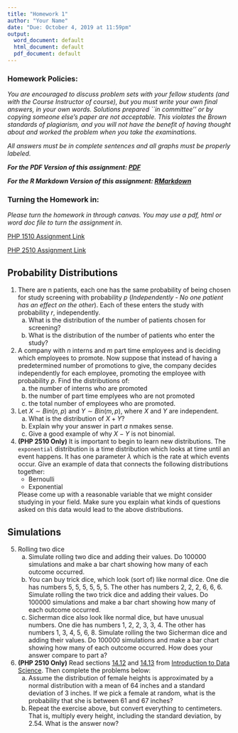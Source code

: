 ```yaml
---
title: "Homework 1"
author: "Your Name"
date: "Due: October 4, 2019 at 11:59pm"
output:
  word_document: default
  html_document: default
  pdf_document: default
---
```



<style type="text/css">
.table {

    width: 80%;
    margin-left:10%; 
    margin-right:10%;
}
</style>

### Homework Policies:

*You are encouraged to discuss problem sets with your fellow students (and with the Course Instructor of course), but you must write your own final answers, in your own words. Solutions prepared ``in committee'' or by copying someone else's paper are not acceptable.  This violates the Brown standards of plagiarism, and you will not have the benefit of having thought about and worked the problem when you take the examinations.*

*All answers must be in complete sentences and all graphs must be properly labeled.*

***For the PDF Version of this assignment: [PDF](https://raw.githubusercontent.com/php-1510-2510/php-1510-2510.github.io/master/homework/hw1.pdf)***

***For the R Markdown Version of this assignment: [RMarkdown](https://raw.githubusercontent.com/php-1510-2510/php-1510-2510.github.io/master/homework/hw1.Rmd)***

### Turning the Homework in:

*Please turn the homework in through canvas. You may use a pdf, html or word doc file to turn the assignment in.*

[PHP 1510 Assignment Link](https://canvas.brown.edu/courses/1078851/assignments/7744128)

[PHP 2510 Assignment Link](https://canvas.brown.edu/courses/1078852/assignments/7744130)

## Probability Distributions




1. There are n patients, each one has the same probability of being chosen for study screening with probability $p$ (*Independently - No one patient has an effect on the other*). Each of these enters the study with probability $r$, independently.  
    a. What is the distribution of the number of patients chosen for screening?
    b. What is the distribution of the number of patients who enter the study? 
    
2. A company with $n$ interns and $m$ part time employees and is deciding which employees to promote. Now suppose that instead of having a predetermined number of promotions to give, the company decides independently for each employee, promoting the employee with probability $p$. Find the distributions of:
    a. the number of interns who are promoted
    b. the number of part time emplyees who are not promoted
    c. the total number of employees who are promoted.
    
3.  Let $X \sim Bin(n,p)$ and $Y\sim Bin(m,p)$, where $X$ and $Y$ are independent.
    a. What is the distribution of $X+Y$? 
    b. Explain why your answer in part $a$ nmakes sense.
    c. Give a good example of why $X-Y$ is not binomial. 
    
4. **(PHP 2510 Only)** It is important to begin to learn new distributions. The  `exponential` distribution is a time distribution which looks at time until an event happens. It has one parameter $\lambda$ which is the rate at which events occur. Give an example of data that connects the following distributions together:
    - Bernoulli
    - Exponential
    
    Please come up with a reasonable variable that we might consider studying in your field. Make sure you explain what kinds of questions asked on this data would lead to the above distributions. 



## Simulations

5. Rolling two dice
    a. Simulate rolling two dice and adding their values. Do 100000 simulations and make a bar chart showing how many of each outcome occurred.
    b. You can buy trick dice, which look (sort of) like normal dice. One die has numbers 5, 5, 5, 5, 5, 5. The other has numbers 2, 2, 2, 6, 6, 6.
    Simulate rolling the two trick dice and adding their values. Do 100000 simulations and make a bar chart showing how many of each outcome occurred.
    c. Sicherman dice also look like normal dice, but have unusual numbers.
    One die has numbers 1, 2, 2, 3, 3, 4. The other has numbers 1, 3, 4, 5, 6, 8.
    Simulate rolling the two Sicherman dice and adding their values. Do 100000 simulations and make a bar chart showing how many of each outcome occurred.
    How does your answer compare to part a?
    
6. **(PHP 2510 Only)** Read sections [14.12](https://rafalab.github.io/dsbook/probability.html#monte-carlo-simulations-for-continuous-variables) and [14.13](https://rafalab.github.io/dsbook/probability.html#continuous-distributions) from [Introduction to Data Science](https://rafalab.github.io/dsbook/). Then complete the problems below:
    a. Assume the distribution of female heights is approximated by a normal distribution with a mean of 64 inches and a standard deviation of 3 inches. If we pick a female at random, what is the probability that she is between 61 and 67 inches?
    b. Repeat the exercise above, but convert everything to centimeters. That is, multiply every height, including the standard deviation, by 2.54. What is the answer now?
